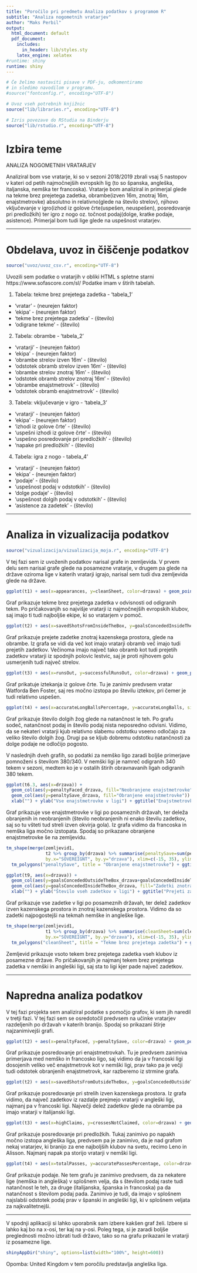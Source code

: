 ---
title: "Poročilo pri predmetu Analiza podatkov s programom R"
subtitle: "Analiza nogometnih vratarjev"
author: "Maks Perbil"
output:
  html_document: default
  pdf_document:
    includes:
      in_header: lib/styles.sty
    latex_engine: xelatex
#runtime: shiny
runtime: shiny
---

```{r setup, echo=FALSE, results='hide', message=FALSE, warning=FALSE}
# Če želimo nastaviti pisave v PDF-ju, odkomentiramo
# in sledimo navodilom v programu.
#source("fontconfig.r", encoding="UTF-8")

# Uvoz vseh potrebnih knjižnic
source("lib/libraries.r", encoding="UTF-8")
```

```{r rstudio, echo=FALSE, results='asis'}
# Izris povezave do RStudia na Binderju
source("lib/rstudio.r", encoding="UTF-8")
```

# Izbira teme

ANALIZA NOGOMETNIH VRATARJEV

Analiziral bom vse vratarje, ki so v sezoni 2018/2019 zbrali vsaj 5 nastopov v kateri od petih najmočnejših evropskih lig (to so španska, angleška, italjanska, nemška ter francoska). Vratarje bom analiziral in primerjal glede na tekme brez prejetega zadetka, obrambe(izven 16m, znotraj 16m, enajstmetrovke) absolutno in relativno(glede na število strelov), njihovo vključevanje v igro(izhod iz golove črte(uspešen, neuspešen), posredovanje pri predložkih) ter igro z nogo oz. točnost podaj(dolge, kratke podaje, asistence). Primerjal bom tudi lige glede na uspešnost vratarjev.


***

# Obdelava, uvoz in čiščenje podatkov

```{r uvoz, echo=FALSE, message=FALSE}
source("uvoz/uvoz_csv.r", encoding="UTF-8")
```

Uvozili sem podatke o vratarjih v obliki HTML s spletne starni https://www.sofascore.com/sl/ Podatke imam v štirih tabelah.

1. Tabela: tekme brez prejetega zadetka - 'tabela_1'
  - 'vratar' - (neurejen faktor)  
  - 'ekipa' - (neurejen faktor)
  - 'tekme brez prejetega zadetka' - (število)
  - 'odigrane tekme' - (število)
  
 2. Tabela: obrambe - 'tabela_2'
  - 'vratarji' - (neurejen faktor)
  - 'ekipa' - (neurejen faktor)
  - 'obrambe strelov izven 16m' - (število)
  - 'odstotek obramb strelov izven 16m' - (število)
  - 'obrambe strelov znotraj 16m' - (število)
  - 'odstotek obramb strelov znotraj 16m' - (število)
  - 'obrambe enajstmetrovk' - (število)
  - 'odstotek obramb enajstmetrovk' - (število)
  
3. Tabela: vključevanje v igro - 'tabela_3'
  - 'vratarji' - (neurejen faktor)
  - 'ekipa' - (neurejen faktor)
  - 'izhodi iz golove črte' - (število)
  - 'uspešni izhodi iz golove črte' - (število)
  - 'uspešno posredovanje pri predložkih' - (število)
  - 'napake pri predložkih' - (število)

4. Tabela: igra z nogo - tabela_4'
  - 'vratarji' - (neurejen faktor)
  - 'ekipa' - (neurejen faktor)
  - 'podaje' - (število)
  - 'uspešnost podaj v odstotkih' - (število)
  - 'dolge podaje' - (število)
  - 'uspešnost dolgih podaj v odstotkih' - (število)
  - 'asistence za zadetek' - (število)








<!-- 1. `druzine` - podatki o družinah za vsako občino -->
<!--   - `obcina` - spremenljivka: ime občine (neurejen faktor), -->
<!--   - `velikost.druzine` - spremenljivka: število otrok v družini (število: 1, 2, 3 ali 4, kjer zadnja vrednost pomeni 4 ali več), -->
<!--   - `stevilo.druzin` - meritev: število družin z ustreznim številom otrok v ustrezni občini (število). -->

<!-- 2. `obcine` - podatki o občinah -->
<!--   - `obcina` - spremenljivka: ime občine (neurejen faktor), -->
<!--   - `povrsina` - meritev: površina občine v km$^2$ (število), -->
<!--   - `prebivalci` - meritev: prebivalstvo občine (število), -->
<!--   - `gostota` - meritev: število prebivalcev na km$^2$ (število), -->
<!--   - `naselja` - meritev: število naselij v občini (število), -->
<!--   - `ustanovitev` - meritev: leto ustanovitve občine (število), -->
<!--   - `pokrajina` - meritev: pokrajina, ki ji občina pripada (neurejen faktor), -->
<!--   - `regija` - meritev: regija, ki ji občina pripada (neurejen faktor), -->
<!--   - `odcepitev` - meritev: podatki o občinah, od katerih se je občina odcepila (besedilo). -->

<!-- **Opomba**: da bi razpredelnica `obcine` res bila v obliki *tidy data*, bi morali odstraniti stolpec `gostota` (saj je izpeljan iz stolpcev `povrsina` in `prebivalci`), podatke o pokrajinah pa bi morali premakniti v drugo razpredelnico, saj nekatere občine pripadajo dvema pokrajinama. Podobno bi morali narediti tudi s stolpcem `odcepitev`. -->

<!-- Spodnji graf prikazuje porazdelitev števila naselij v občinah. -->

<!-- ```{r histogram, echo=FALSE, message=FALSE, fig.align='center', fig.cap='Histogram števila naselij v občinah'} -->
<!-- ggplot(obcine, aes(x=naselja)) + geom_histogram() + -->
<!--   ggtitle("Pogostost števila naselij") + xlab("Število naselij") + ylab("Število občin") -->
<!-- ``` -->

***

# Analiza in vizualizacija podatkov

```{r vizualizacija, echo=FALSE, message=FALSE, warning=FALSE, results='hide'}
source("vizualizacija/vizualizacija_moja.r", encoding="UTF-8")
```
V tej fazi sem iz uvoženih podatkov narisal grafe in zemljevida. V prvem delu sem narisal grafe glede na posamezne vratarje, v drugem pa glede na države oziroma lige v katerih vratarji igrajo, narisal sem tudi dva zemljevida glede na države.

```{r graf1, echo=FALSE, message=FALSE, fig.align='center', fig.cap='Tekme brez prejetega zadetka'}
ggplot(t1) + aes(x=appearances, y=cleanSheet, color=drzava) + geom_point()+ geom_text(aes(label=igralec),hjust=0, vjust=0, size=3) + ggtitle("Tekme brez prejetega zadetka") + xlab("Število nastopov") + ylab("Tekme brez prejetega zadetka")+labs(colour= "država")
```
Graf prikazuje tekme brez prejetega zadetka v odvisnosti od odigranih tekm. Po pričakovanjih so najvišje vratarji iz najmočnejših evropskih klubov, saj imajo ti tudi najboljše ekipe, ki so vratarjem v pomoč.

<!-- # ```{r graf2, echo=FALSE, message=FALSE, fig.align='center', fig.cap='Posredovanje pri enajstmetrovkah'} -->
<!-- #  ggplot(t2) + aes(x=penaltyFaced, y=penaltySave, color=drzava) + geom_point() + geom_text(aes(label=igralec),hjust=0, vjust=0, size=3) + ggtitle("Posredovanje pri enajstmetrovkah") + xlab("Število enajstmetrovk") + ylab("Število obranjenih enajstmetrovk") -->
<!-- # ``` -->

```{r graf3, echo=FALSE, message=FALSE, fig.align='center', fig.cap='Prejeti zadetki znotraj kazenskega prostora'}
ggplot(t2) + aes(x=savedShotsFromInsideTheBox, y=goalsConcededInsideTheBox, color=drzava) + geom_point() + geom_text(aes(label=igralec),hjust=0, vjust=0, size=3) + ggtitle("Posredovanje pri strelih znotraj kazenskega prostora") + xlab("Obranjeni streli znotraj kazenskega prostora") + ylab("Prejeti zadetki znotraj kazenskega prostora")+labs(colour= "država")
```
Graf prikazuje prejete zadetke znotraj kazenskega prostora, glede na obrambe. Iz grafa se vidi da več kot imajo vratarji obramb več imajo tudi prejetih zadetkov. Večinoma imajo največ tako obramb kot tudi prejetih zadetkov vratarji iz spodnjih polovic lestvic, saj je proti njihovem golu usmerjenih tudi največ strelov.

<!-- # ```{r graf4, echo=FALSE, message=FALSE, fig.align='center', fig.cap='Posredovanje pri strelih izven kazenskega prostora'} -->
<!-- # ggplot(t2) + aes(x=savedShotsFromOutsideTheBox, y=goalsConcededOutsideTheBox, color=drzava) + geom_point() + geom_text(aes(label=igralec),hjust=0, vjust=0, size=3) + ggtitle("Posredovanje pri strelih izven kazenskega prostora") + xlab("Obranjeni streli izven kazenskega prostora") + ylab("Prejeti zadetki izven kazenskega prostora") -->
<!-- # ``` -->

```{r graf5, echo=FALSE, message=FALSE, fig.align='center', fig.cap='Iztekanja'}
ggplot(t3) + aes(x=runsOut, y=successfulRunsOut, color=drzava) + geom_point() + geom_text(aes(label=ifelse(successfulRunsOut>18,as.character(igralec),'')),hjust=0, vjust=0, size=3) + ggtitle("Iztekanja") + xlab("Število iztekov") + ylab("Število uspešnih iztekov")+labs(colour= "država")
```
Graf prikatuje iztekanja iz golove črte. Tu je zanimiv predvsem vratar Watforda Ben Foster, saj res močno izstopa po številu iztekov, pri čemer je tudi relativno uspešen.  

<!-- # ```{r graf6, echo=FALSE, message=FALSE, fig.align='center', fig.cap='Posredovanje pri predložkih'} -->
<!-- # ggplot(t3) + aes(x=highClaims, y=crossesNotClaimed, color=drzava) + geom_point() + geom_text(aes(label=igralec),hjust=0, vjust=0, size=3) + ggtitle("Posredovanje pri predložkih") + xlab("Število ujetih predložkov") + ylab("Število napak pri predložkih") -->
<!-- # ``` -->

<!-- # ```{r graf7, echo=FALSE, message=FALSE, fig.align='center', fig.cap='Podaje'} -->
<!-- # ggplot(t4) + aes(x=ekipa, y=totalPasses, size=accuratePassesPercentage, color=drzava) + geom_point() + geom_text(aes(label=igralec),hjust=0, vjust=0, size=3) + ggtitle("Podaje") + xlab("Ekipa") + ylab("Število podaj") -->
<!-- # ``` -->
```{r graf8, echo=FALSE, message=FALSE, fig.align='center', fig.cap='Dolge Žoge'}
ggplot(t4) + aes(x=accurateLongBallsPercentage, y=accurateLongBalls, size=accurateLongBallsPercentage, color=drzava) + geom_point() + geom_text(aes(label=igralec),hjust=0, vjust=0, size=3) + ggtitle("Dolge Žoge") + xlab("Odstotek natančnosti pri dolgih žogah") + ylab("Število dolgih žog")+labs(colour= "država")+labs(size= "natančnost")
```
Graf prikazuje število dolgih žog glede na natančnost le teh. Po grafu sodeč, natančnost podaj in število podaj nista neposredno odvisni. Vidimo, da se nekateri vratarji kjub relativno slabemu odstotku vseeno odločajo za veliko število dolgih žog. Drugi pa se kljub dobremu odstotku natančnosti za dolge podaje ne odločijo pogosto.

V naslednjih dveh grafih, so podatki za nemško ligo zaradi boljše primerjave pomnoženi s številom 380/340. V nemški ligi je namreč odigranih 340 tekem v sezoni, medtem ko je v ostalih štirih obravnavanih ligah odigranih 380 tekem.

```{r graf2.1, echo=FALSE, message=FALSE, fig.align='center', fig.cap='Enajstmetrovke glede na države'}
ggplot(t6.3, aes(x=drzava)) + 
  geom_col(aes(y=penaltyFaced_drzava, fill="Neobranjene enajstmetrovke")) + 
  geom_col(aes(y=penaltySave_drzava, fill="Obranjene enajstmetrovke")) + 
  xlab("") + ylab("Vse enajstmetrovke v ligi") + ggtitle("Enajstmetrovke glede na države")+labs(fill= "")
```
Graf prikazuje vse enajstmetrovke v ligi po posameznih državah, ter deleža obranjenih in neobranjenih (število neobranjenih ni enako številu zadetkov, saj so tu všteti tud streli izven okvirja gola). Iz grafa vidimo da francoska in nemška liga močno izstopata.
Spodaj so prikazane obranjene enajstmetrovke še na zemljevidu.

```{r zemljevid2, echo=FALSE, message=FALSE, fig.align='center', fig.cap='Obranjene enajstmetrovke, glede na države'}
tm_shape(merge(zemljevid1,
               t2 %>% group_by(drzava) %>% summarise(penaltySave=sum(penaltySave)),
               by.x="SOVEREIGNT", by.y="drzava"), xlim=c(-15, 35), ylim=c(32, 72)) +
  tm_polygons("penaltySave", title = "Obranjene enajstmetrovke") + ggtitle("Obranjene enajstmetrovke, glede na države")
```

```{r graf2.2, echo=FALSE, message=FALSE, fig.align='center', fig.cap='Prejeti zadetki glede na države'}
ggplot(t9, aes(x=drzava)) + 
  geom_col(aes(y=goalsConcededOutsideTheBox_drzava+goalsConcededInsideTheBox_drzava, fill="Zadetki izven 16m")) + 
  geom_col(aes(y=goalsConcededInsideTheBox_drzava, fill="Zadetki znotraj 16m")) + 
  xlab("") + ylab("Število vseh zadetkov v ligi") + ggtitle("Prejeti zadetki glede na države")+labs(fill= "")
```
Graf prikazuje vse zadetke v ligi po posameznih državah, ter delež zadetkov izven kazenskega prostora in znotraj kazenskega prostora. Vidimo da so zadetki najpogostejši na tekmah nemške in angleške lige.

```{r zemljevid1, echo=FALSE, message=FALSE, fig.align='center', fig.cap='Tekme brez prejetega zadetka, glede na države'}
tm_shape(merge(zemljevid1,
               t1 %>% group_by(drzava) %>% summarise(cleanSheet=sum(cleanSheet)),
               by.x="SOVEREIGNT", by.y="drzava"), xlim=c(-15, 35), ylim=c(32, 72)) +
  tm_polygons("cleanSheet", title = "Tekme brez prejetega zadetka") + ggtitle("Tekme brez prejetega zadetka, glede na države")
```
Zemljevid prikazuje vsoto tekem brez prejetega zadetka vseh klubov iz posamezne države. Po pričakovanjih je najmanj tekem brez prejetega zadetka v nemški in angleški ligi, saj sta to ligi kjer pade največ zadetkov.








<!-- Spodnji zemljevid prikazuje povprečno velikost družine za vsako občino. -->

<!-- ```{r zemljevid, echo=FALSE, fig.align='center', fig.cap='Zemljevid povprečnega števila otrok v družini'} -->
<!-- ggplot() + geom_polygon(data=left_join(zemljevid, povprecja, by=c("OB_UIME"="obcina")), -->
<!--                         aes(x=long, y=lat, group=group, fill=povprecje)) + -->
<!--   ggtitle("Povprečno število otrok v družini") + xlab("") + ylab("") + -->
<!--   guides(fill=guide_colorbar(title="Povprečje")) -->
<!-- ``` -->

***

# Napredna analiza podatkov

<!-- # ```{r analiza, echo=FALSE, message=FALSE} -->
<!-- # source("analiza/analiza.r", encoding="UTF-8") -->
<!-- # ``` -->
V tej fazi projekta sem analiziral podatke s pomočjo grafov, ki sem jih naredil v tretji fazi. V tej fazi sem se osredotočil predvsem na učinke vratarjev razdeljenih po državah v katerih branijo. Spodaj so prikazani štirje najzanimivejši grafi.

```{r graf11, echo=FALSE, message=FALSE, fig.align='center', fig.cap='Posredovanje pri enajstmetrovkah'}
ggplot(t2) + aes(x=penaltyFaced, y=penaltySave, color=drzava) + geom_point() + geom_text(aes(label=igralec),hjust=0, vjust=0, size=3) + ggtitle("Posredovanje pri enajstmetrovkah") + xlab("Število enajstmetrovk") + ylab("Število obranjenih enajstmetrovk") + geom_smooth(method = "lm", se=FALSE)+labs(colour= "država")
```
Graf prikazuje posredovanje pri enajstmetrovkah. Tu je predvsem zanimiva primerjava med nemško in francosko ligo, saj vidimo da ja v francoski ligi dosojenih veliko več enajstmetrovk kot v nemški ligi, prav tako pa je večji tudi odstotek obranjenih enajstmetrovk, kar razberemo iz strmine grafa.

```{r graf12, echo=FALSE, message=FALSE, fig.align='center', fig.cap='Posredovanje pri strelih izven kazenskega prostora'}
ggplot(t2) + aes(x=savedShotsFromOutsideTheBox, y=goalsConcededOutsideTheBox, color=drzava) + geom_point() + geom_text(aes(label=igralec),hjust=0, vjust=0, size=3) + ggtitle("Posredovanje pri strelih izven kazenskega prostora") + xlab("Obranjeni streli izven kazenskega prostora") + ylab("Prejeti zadetki izven kazenskega prostora") + geom_smooth(method = "lm", se=FALSE)+labs(colour= "država")
```
Graf prikazuje posredovanje pri strelih izven kazenskega prostora. Iz grafa vidimo, da največ zadetkov iz razdalje prejmejo vratarji v angleški ligi, najmanj pa v francoski ligi. Največji delež zadetkov glede na obrambe pa imajo vratarji v italijanski ligi.

```{r graf13, echo=FALSE, message=FALSE, fig.align='center', fig.cap='Posredovanje pri predložkih'}
ggplot(t3) + aes(x=highClaims, y=crossesNotClaimed, color=drzava) + geom_point() + geom_text(aes(label=igralec),hjust=0, vjust=0, size=3) + ggtitle("Posredovanje pri predložkih") + xlab("Število ujetih predložkov") + ylab("Število napak pri predložkih") + geom_smooth(method = "lm", se=FALSE)+labs(colour= "država")
```
Graf prikazuje posredovanje pri predložkih. Tukaj zanimivo po napakh močno izstopa angleška liga, predvsem pa je zanimivo, da je nad grafom nekaj vratarjev, ki branijo za ene najboljših klubov na svetu, recimo Leno in Alisson. Najmanj napak pa storijo vratarji v nemški ligi.

```{r graf14, echo=FALSE, message=FALSE, fig.align='center', fig.cap='Podaje'}
ggplot(t4) + aes(x=totalPasses, y=accuratePassesPercentage, color=drzava) + geom_point() + geom_text(aes(label=igralec),hjust=0, vjust=0, size=3) + ggtitle("Podaje") + xlab("Število podaj") + ylab("Natančnost podaj") + geom_smooth(method = "lm", se=FALSE)+labs(colour= "država")
```
Graf prikazuje podaje. Ne tem grafu je zanimivo predvsem, da za nekatere lige (nemška in angleška) v splošnem velja, da s številom podaj raste tudi natančnost le teh, za druge (italijanska, španska in francoska) pa da natančnost s številom podaj pada. Zanimivo je tudi, da imajo v splošnem najslabši odstotek podaj prav v španski in angleški ligi, ki v splošnem veljata za najkvalitetnejši.



<!-- Spodnji graf prikazuje povezavo med številom naselij in površino občine. -->

<!-- ```{r graf, echo=FALSE, fig.align='center', fig.cap='Povezava med številom naselij in površino občine'} -->
<!-- ggplot(inner_join(obcine, data.frame(obcina=names(skupine), -->
<!--                                      skupina=factor(skupine)), by="obcina") -->
<!-- , aes(x=povrsina, y=naselja, color=skupina, size=prebivalci/1000)) + geom_point() + -->
<!--   ggtitle("Število naselij glede na površino občine") + -->
<!--   xlab(expression("Površina (km"^2 * ")")) + ylab("Št. naselij") + -->
<!--   guides(color=guide_legend(title="Skupina"), -->
<!--          size=guide_legend(title="Prebivalci (* 1000)")) -->
<!-- ``` -->

***
V spodnji aplikaciji si lahko uporabnik sam izbere kakšen graf želi. Izbere si lahko kaj bo na x-osi, ter kaj na y-osi. Poleg tega, si je zaradi boljše preglednosti možno izbrati tudi državo, tako so na grafu prikazani le vratarji iz posamezne lige.

```{r shiny, echo=FALSE}
shinyAppDir("shiny", options=list(width="100%", height=600))
```

Opomba: United Kingdom v tem poročilu predstavlja angleška liga.